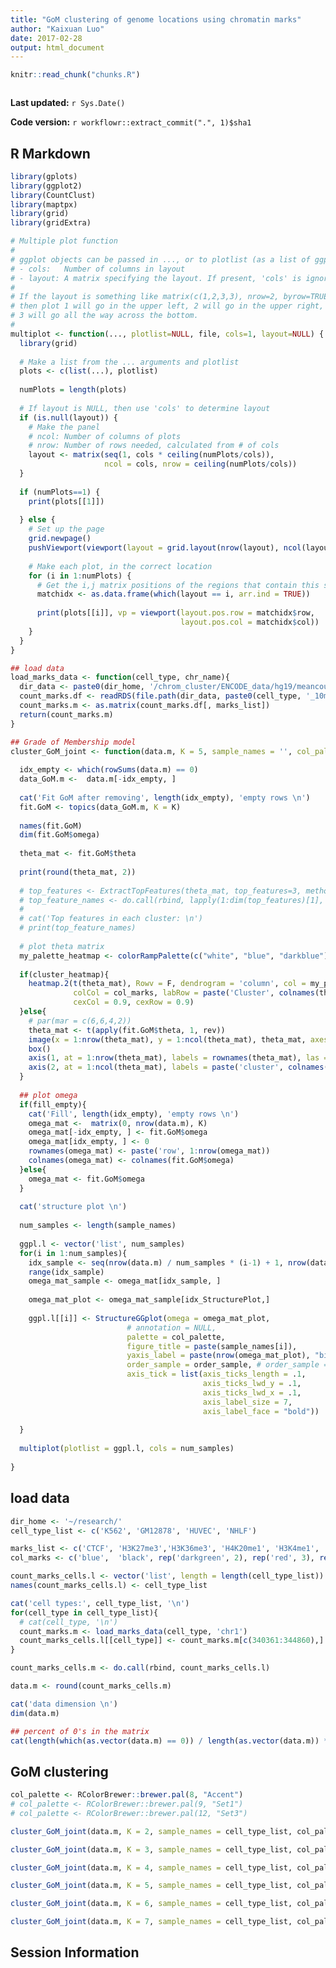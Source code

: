```yaml
---
title: "GoM clustering of genome locations using chromatin marks"
author: "Kaixuan Luo"
date: 2017-02-28
output: html_document
---
```


```r
knitr::read_chunk("chunks.R")
```

```r
```

**Last updated:** `r Sys.Date()`

**Code version:** `r workflowr::extract_commit(".", 1)$sha1`

## R Markdown

```r
library(gplots)
library(ggplot2)
library(CountClust)
library(maptpx)
library(grid)
library(gridExtra)

# Multiple plot function
#
# ggplot objects can be passed in ..., or to plotlist (as a list of ggplot objects)
# - cols:   Number of columns in layout
# - layout: A matrix specifying the layout. If present, 'cols' is ignored.
#
# If the layout is something like matrix(c(1,2,3,3), nrow=2, byrow=TRUE),
# then plot 1 will go in the upper left, 2 will go in the upper right, and
# 3 will go all the way across the bottom.
#
multiplot <- function(..., plotlist=NULL, file, cols=1, layout=NULL) {
  library(grid)
  
  # Make a list from the ... arguments and plotlist
  plots <- c(list(...), plotlist)
  
  numPlots = length(plots)
  
  # If layout is NULL, then use 'cols' to determine layout
  if (is.null(layout)) {
    # Make the panel
    # ncol: Number of columns of plots
    # nrow: Number of rows needed, calculated from # of cols
    layout <- matrix(seq(1, cols * ceiling(numPlots/cols)),
                     ncol = cols, nrow = ceiling(numPlots/cols))
  }
  
  if (numPlots==1) {
    print(plots[[1]])
    
  } else {
    # Set up the page
    grid.newpage()
    pushViewport(viewport(layout = grid.layout(nrow(layout), ncol(layout))))
    
    # Make each plot, in the correct location
    for (i in 1:numPlots) {
      # Get the i,j matrix positions of the regions that contain this subplot
      matchidx <- as.data.frame(which(layout == i, arr.ind = TRUE))
      
      print(plots[[i]], vp = viewport(layout.pos.row = matchidx$row,
                                      layout.pos.col = matchidx$col))
    }
  }
}

## load data
load_marks_data <- function(cell_type, chr_name){
  dir_data <- paste0(dir_home, '/chrom_cluster/ENCODE_data/hg19/meancounts/', chr_name)
  count_marks.df <- readRDS(file.path(dir_data, paste0(cell_type, '_10marks_meanChIP_hg19_200bp_bins.rds')))
  count_marks.m <- as.matrix(count_marks.df[, marks_list])
  return(count_marks.m)
}

## Grade of Membership model
cluster_GoM_joint <- function(data.m, K = 5, sample_names = '', col_palette = RColorBrewer::brewer.pal(8, "Accent"), cluster_heatmap = F, order_sample = F, fill_empty = T, idx_StructurePlot = 1:100){
  
  idx_empty <- which(rowSums(data.m) == 0)
  data_GoM.m <-  data.m[-idx_empty, ]
  
  cat('Fit GoM after removing', length(idx_empty), 'empty rows \n')
  fit.GoM <- topics(data_GoM.m, K = K)
  
  names(fit.GoM)
  dim(fit.GoM$omega)
  
  theta_mat <- fit.GoM$theta
  
  print(round(theta_mat, 2))
  
  # top_features <- ExtractTopFeatures(theta_mat, top_features=3, method="poisson", options="max");
  # top_feature_names <- do.call(rbind, lapply(1:dim(top_features)[1], function(x) rownames(theta_mat)[top_features[x,]]))
  # 
  # cat('Top features in each cluster: \n')
  # print(top_feature_names)
  
  # plot theta matrix
  my_palette_heatmap <- colorRampPalette(c("white", "blue", "darkblue"))(n = 100)
  
  if(cluster_heatmap){
    heatmap.2(t(theta_mat), Rowv = F, dendrogram = 'column', col = my_palette_heatmap, margin=c(6,6), trace="none", 
              colCol = col_marks, labRow = paste('Cluster', colnames(theta_mat)), 
              cexCol = 0.9, cexRow = 0.9)
  }else{
    # par(mar = c(6,6,4,2))
    theta_mat <- t(apply(fit.GoM$theta, 1, rev))
    image(x = 1:nrow(theta_mat), y = 1:ncol(theta_mat), theta_mat, axes = F, col = my_palette_heatmap, xlab = '', ylab = '')
    box()
    axis(1, at = 1:nrow(theta_mat), labels = rownames(theta_mat), las = 2)
    axis(2, at = 1:ncol(theta_mat), labels = paste('cluster', colnames(theta_mat)), las = 1)
  }
  
  ## plot omega
  if(fill_empty){
    cat('Fill', length(idx_empty), 'empty rows \n')
    omega_mat <-  matrix(0, nrow(data.m), K)
    omega_mat[-idx_empty, ] <- fit.GoM$omega
    omega_mat[idx_empty, ] <- 0
    rownames(omega_mat) <- paste('row', 1:nrow(omega_mat))
    colnames(omega_mat) <- colnames(fit.GoM$omega)
  }else{
    omega_mat <- fit.GoM$omega
  }
  
  cat('structure plot \n')
  
  num_samples <- length(sample_names)
  
  ggpl.l <- vector('list', num_samples)
  for(i in 1:num_samples){
    idx_sample <- seq(nrow(data.m) / num_samples * (i-1) + 1, nrow(data.m) / num_samples * i)
    range(idx_sample)
    omega_mat_sample <- omega_mat[idx_sample, ]
    
    omega_mat_plot <- omega_mat_sample[idx_StructurePlot,]
    
    ggpl.l[[i]] <- StructureGGplot(omega = omega_mat_plot,
                          # annotation = NULL,
                          palette = col_palette,
                          figure_title = paste(sample_names[i]), 
                          yaxis_label = paste(nrow(omega_mat_plot), "bins (200bp) along the chromosome"),
                          order_sample = order_sample, # order_sample == FALSE in genomic locations
                          axis_tick = list(axis_ticks_length = .1,
                                           axis_ticks_lwd_y = .1,
                                           axis_ticks_lwd_x = .1,
                                           axis_label_size = 7,
                                           axis_label_face = "bold"))
    
  }
 
  multiplot(plotlist = ggpl.l, cols = num_samples)
  
}

```

## load data
```r

dir_home <- '~/research/'
cell_type_list <- c('K562', 'GM12878', 'HUVEC', 'NHLF')

marks_list <- c('CTCF', 'H3K27me3','H3K36me3', 'H4K20me1', 'H3K4me1', 'H3K4me2', 'H3K4me3','H3K27ac', 'H3K9ac', 'Control')
col_marks <- c('blue',  'black', rep('darkgreen', 2), rep('red', 3), rep('orange', 2), 'darkgray')

count_marks_cells.l <- vector('list', length = length(cell_type_list))
names(count_marks_cells.l) <- cell_type_list

cat('cell types:', cell_type_list, '\n')
for(cell_type in cell_type_list){
  # cat(cell_type, '\n')
  count_marks.m <- load_marks_data(cell_type, 'chr1')
  count_marks_cells.l[[cell_type]] <- count_marks.m[c(340361:344860),] # chr1:68,072,000-68,972,000
}

count_marks_cells.m <- do.call(rbind, count_marks_cells.l)

data.m <- round(count_marks_cells.m)

cat('data dimension \n')
dim(data.m)

## percent of 0's in the matrix
cat(length(which(as.vector(data.m) == 0)) / length(as.vector(data.m)) * 100, '% zeros in the matrix')

```

## GoM clustering
```r

col_palette <- RColorBrewer::brewer.pal(8, "Accent")
# col_palette <- RColorBrewer::brewer.pal(9, "Set1")
# col_palette <- RColorBrewer::brewer.pal(12, "Set3")

cluster_GoM_joint(data.m, K = 2, sample_names = cell_type_list, col_palette, cluster_heatmap = F, order_sample = F, fill_empty = T, idx_StructurePlot = 1:(nrow(data.m)/length(cell_type_list)))

cluster_GoM_joint(data.m, K = 3, sample_names = cell_type_list, col_palette, cluster_heatmap = F, order_sample = F, fill_empty = T, idx_StructurePlot = 1:(nrow(data.m)/length(cell_type_list)))

cluster_GoM_joint(data.m, K = 4, sample_names = cell_type_list, col_palette, cluster_heatmap = F, order_sample = F, fill_empty = T, idx_StructurePlot = 1:(nrow(data.m)/length(cell_type_list)))

cluster_GoM_joint(data.m, K = 5, sample_names = cell_type_list, col_palette, cluster_heatmap = F, order_sample = F, fill_empty = T, idx_StructurePlot = 1:(nrow(data.m)/length(cell_type_list)))

cluster_GoM_joint(data.m, K = 6, sample_names = cell_type_list, col_palette, cluster_heatmap = F, order_sample = F, fill_empty = T, idx_StructurePlot = 1:(nrow(data.m)/length(cell_type_list)))

cluster_GoM_joint(data.m, K = 7, sample_names = cell_type_list, col_palette, cluster_heatmap = F, order_sample = F, fill_empty = T, idx_StructurePlot = 1:(nrow(data.m)/length(cell_type_list)))

```


## Session Information

```r
```
